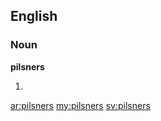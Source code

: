 ==English==

===Noun===
'''pilsners'''

# {{plural of|[[pilsner]]}}

[[ar:pilsners]]
[[my:pilsners]]
[[sv:pilsners]]